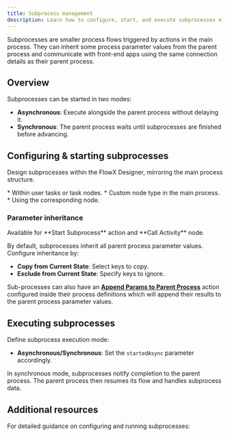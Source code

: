 ```yaml
---
title: Subprocess management
description: Learn how to configure, start, and execute subprocesses efficiently within your process flow.
---
```


Subprocesses are smaller process flows triggered by actions in the main process. They can inherit some process parameter values from the parent process and communicate with front-end apps using the same connection details as their parent process.


## Overview

Subprocesses can be started in two modes:

* **Asynchronous**: Execute alongside the parent process without delaying it.
* **Synchronous**: The parent process waits until subprocesses are finished before advancing.

## Configuring & starting subprocesses

Design subprocesses within the FlowX Designer, mirroring the main process structure.

<Steps>
<Step title ="Start Subprocess Action">
*  Within user tasks or task nodes.
</Step>
<Step title="Call Activity node">
*  Custom node type in the main process.
</Step>
<Step title ="Start Embedded Subprocess node">
* Using the corresponding node.
</Step>
</Steps>

### Parameter inheritance

<Info>
Available for **Start Subprocess** action and **Call Activity** node.
</Info>

By default, subprocesses inherit all parent process parameter values. Configure inheritance by:

* **Copy from Current State**: Select keys to copy.
* **Exclude from Current State**: Specify keys to ignore.

Sub-processes can also have an [**Append Params to Parent Process**](../actions/append-params-to-parent-process) action  configured inside their process definitions which will append their results to the parent process parameter values.

<Card title ="Append Params to Parent Process" href ="../actions/append-params-to-parent-process" icon ="file">
</Card>

## Executing subprocesses

Define subprocess execution mode:

* **Asynchronous/Synchronous**: Set the `startedAsync` parameter accordingly.

In synchronous mode, subprocesses notify completion to the parent process. The parent process then resumes its flow and handles subprocess data.

## Additional resources

For detailed guidance on configuring and running subprocesses:

<CardGroup>

<Card title="Call activity node" href="../node/call-subprocess-tasks/call-activity-node" icon ="link">
</Card>

<Card title="Start a subprocess action" href="../actions/start-subprocess-action" icon="link">
</Card>

<Card title="Start embedded subprocess" href="../node-call-subprocess-tasks/start-embedded-subprocess" icon="link">
</Card>

</CardGroup>